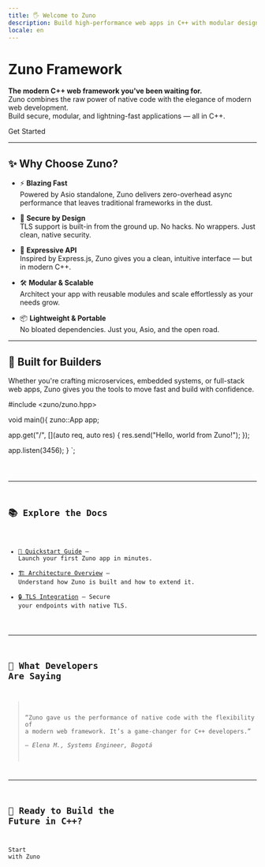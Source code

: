 ```yaml
---
title: 🖐️ Welcome to Zuno
description: Build high-performance web apps in C++ with modular design, TLS support, and an expressive API.
locale: en
---
```



# <Icon name="rocket" /> Zuno Framework <Badge variant="tip" size='medium' text="Beta"/>

**The modern C++ web framework you've been waiting for.**  
Zuno combines the raw power of native code with the elegance of modern web development.  
Build secure, modular, and lightning-fast applications — all in C++.

<LinkButton href="/en/getting-started" icon="rocket" variant="primary">Get Started</LinkButton>

---

## ✨ Why Choose Zuno?

- ⚡ <strong>Blazing Fast</strong>  
  Powered by Asio standalone, Zuno delivers zero-overhead async performance that leaves traditional frameworks in the dust.

- 🔐 <strong>Secure by Design</strong>  
  TLS support is built-in from the ground up. No hacks. No wrappers. Just clean, native security.

- 🧩 <strong>Expressive API</strong>  
  Inspired by Express.js, Zuno gives you a clean, intuitive interface — but in modern C++.

- 🛠️ <strong>Modular & Scalable</strong>  
  Architect your app with reusable modules and scale effortlessly as your needs grow.

- 📦 <strong>Lightweight & Portable</strong>  
  No bloated dependencies. Just you, Asio, and the open road.

---

## 🧠 Built for Builders

Whether you're crafting microservices, embedded systems, or full-stack web apps, Zuno gives you the tools to move fast and build with confidence.

#include <zuno/zuno.hpp>

void main(){
  zuno::App app;

  app.get("/", [](auto req, auto res) {
    res.send("Hello, world from Zuno!");
  });

  app.listen(3456);
}
`;

<Code lang="cpp" code={code} title='main.cpp' />

---

## 📚 Explore the Docs

- [🚀 Quickstart Guide](/en/introduction/getting-started) — Launch your first Zuno app in minutes.
- [🏗️ Architecture Overview](/en/guide/architecture) — Understand how Zuno is built and how to extend it.
- [🔒 TLS Integration](/en/guide/tls-security) — Secure your endpoints with native TLS.

---

## 💬 What Developers Are Saying

> “Zuno gave us the performance of native code with the flexibility of a modern web framework. It’s a game-changer for C++ developers.”  
> — <em>Elena M., Systems Engineer, Bogotá</em>

---

## 🔧 Ready to Build the Future in C++?

<LinkButton href="/en/introduction/getting-started" icon="rocket" variant="primary">Start with Zuno</LinkButton>
